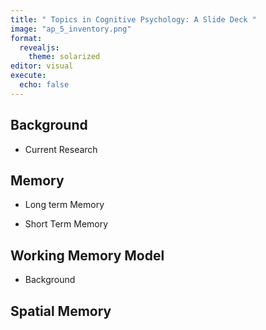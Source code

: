 ```yaml
---
title: " Topics in Cognitive Psychology: A Slide Deck "
image: "ap_5_inventory.png"
format: 
  revealjs:
    theme: solarized
editor: visual
execute: 
  echo: false
---
```


## Background

-   Current Research

## Memory

-   Long term Memory

-   Short Term Memory

## Working Memory Model

-   Background

## Spatial Memory
